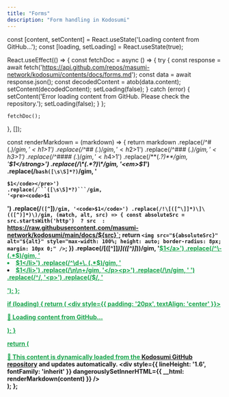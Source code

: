 ```yaml
---
title: "Forms"
description: "Form handling in Kodosumi"
---
```


  const [content, setContent] = React.useState('Loading content from GitHub...');
  const [loading, setLoading] = React.useState(true);

  React.useEffect(() => {
    const fetchDoc = async () => {
      try {
        const response = await fetch('https://api.github.com/repos/masumi-network/kodosumi/contents/docs/forms.md');
        const data = await response.json();
        const decodedContent = atob(data.content);
        setContent(decodedContent);
        setLoading(false);
      } catch (error) {
        setContent('Error loading content from GitHub. Please check the repository.');
        setLoading(false);
      }
    };

    fetchDoc();
  }, []);

  const renderMarkdown = (markdown) => {
    return markdown
      .replace(/^# (.*$)/gim, '<h1>$1</h1>')
      .replace(/^## (.*$)/gim, '<h2>$1</h2>')
      .replace(/^### (.*$)/gim, '<h3>$1</h3>')
      .replace(/^#### (.*$)/gim, '<h4>$1</h4>')
      .replace(/\*\*(.*?)\*\*/gim, '<strong>$1</strong>')
      .replace(/\*(.*?)\*/gim, '<em>$1</em>')
      .replace(/```bash([\s\S]*?)```/gim, '<pre><code class="language-bash">$1</code></pre>')
      .replace(/```([\s\S]*?)```/gim, '<pre><code>$1</code></pre>')
      .replace(/`([^`]*)`/gim, '<code>$1</code>')
      .replace(/!\[([^\]]*)\]\(([^)]*)\)/gim, (match, alt, src) => {
        const absoluteSrc = src.startsWith('http') 
          ? src 
          : `https://raw.githubusercontent.com/masumi-network/kodosumi/main/docs/${src}`;
        return `<img src="${absoluteSrc}" alt="${alt}" style="max-width: 100%; height: auto; border-radius: 8px; margin: 10px 0;" />`;
      })
      .replace(/\[([^\]]*)\]\(([^)]*)\)/gim, '<a href="$2" target="_blank" rel="noopener noreferrer" style="color: #16A34A; text-decoration: underline;">$1</a>')
      .replace(/^\- (.*$)/gim, '<li>$1</li>')
      .replace(/^\d+\. (.*$)/gim, '<li>$1</li>')
      .replace(/\n\n+/gim, '</p><p>')
      .replace(/\n/gim, ' ')
      .replace(/^/, '<p>')
      .replace(/$/, '</p>');
  };

  if (loading) {
    return (
      <div style={{ padding: '20px', textAlign: 'center' }}>
        <p>🔄 Loading content from GitHub...</p>
      </div>
    );
  }

  return (
    <div>
      <Note>
        📡 This content is dynamically loaded from the <a href="https://github.com/masumi-network/kodosumi/blob/main/docs/forms.md" target="_blank" rel="noopener noreferrer">Kodosumi GitHub repository</a> and updates automatically.
      </Note>
      <div 
        style={{ 
          lineHeight: '1.6',
          fontFamily: 'inherit'
        }}
        dangerouslySetInnerHTML={{ 
          __html: renderMarkdown(content) 
        }}
      />
    </div>
  );
};

<GitHubDoc />